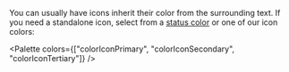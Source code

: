 You can usually have icons inherit their color from the surrounding text.
If you need a standalone icon, select from a [status color](/foundation/color/#status-colors)
or one of our icon colors:

<Palette colors={["colorIconPrimary", "colorIconSecondary", "colorIconTertiary"]} />